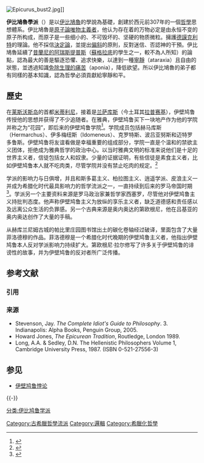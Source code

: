 [[File:Epicurus_bust2.jpg|thumb]]]]

'''伊比鳩魯學派'''（{{lang-en|Epicureanism}}）是以[[伊比鳩魯|伊比鳩魯]]的學說為基礎，創建於西元前307年的一個[[哲學|哲學]]思想體系。伊比鳩魯是[[原子論|原子論]][[唯物主義|唯物主義者]]，他认为存在着的万物必定是由永恒不变的原子所构成，而原子是一些细小的、不可毁坏的、坚硬的物质微粒。擁護[[德謨克利特|德謨克利特]]的理論。他不採信[[決定論|決定論]]，並提出[[偏斜|偏斜]]的原則，反對迷信、否認神的干預。伊比鳩魯延續了[[昔蘭尼的阿瑞斯提普斯|昔蘭尼的阿瑞斯提普斯]]（[[蘇格拉底|蘇格拉底]]的學生之一，較不為人所知）的論點，認為最大的善是驅逐恐懼、追求快樂，以達到一種[[内心的宁静|寧靜]]（ataraxia）且自由的狀態，並透過知識[[无痛_(哲学)|免除生理的痛苦]]（aponia），降低欲望。所以伊比鳩魯的弟子都有同樣的基本知識，認為哲學必須貢獻給寧靜和平。

== 歷史 ==
在[[莱斯沃斯岛|莱斯沃斯岛]]的首都[[米蒂利尼|米蒂利尼]]，接着是[[兰萨库斯|兰萨库斯]]（今土耳其[[拉普赛基|拉普赛基]]），伊壁鸠鲁传授他的思想并获得了不少追随者。在雅典，伊壁鸠鲁买下一块地产作为他的学院并称之为“花园”，即后来的伊壁鸠鲁学院<ref>{{cite book |first=David |last=Kostan |title=Epicurus |publisher=Stanford Encyclopedia of Philosophy |url=https://plato.stanford.edu/entries/epicurus/ |access-date=2019-04-03 |archive-date=2021-01-25 |archive-url=https://web.archive.org/web/20210125193303/https://plato.stanford.edu/entries/epicurus/ |dead-url=no }}</ref>。学院成员包括赫马库斯（Hermarchus）、伊多梅纽斯（Idomeneus）、克罗特斯、波吕亚努斯和迈特罗多鲁斯。伊壁鸠鲁将友谊看做是幸福重要的组成部分，学院一直是个温和的禁欲主义团体，拒绝成为雅典哲学的政治中心。以当时雅典文明的标准来说他们是十足的世界主义者，信徒包括女人和奴隶。少量的证据证明，有些信徒是素食主义者，比如伊壁鸠鲁本人就不吃肉类，尽管学院并没有禁止吃肉的规定。<ref>{{cite web |first=Nathan |last=Morgan |title=THE HIDDEN HISTORY OF GRECO-ROMAN VEGETARIANISM |url=http://advocacy.britannica.com/blog/advocacy/2010/08/the-hidden-history-of-greco-roman-vegetarianism/ |accessdate=2019-04-03 |archive-date=2016-04-29 |archive-url=https://web.archive.org/web/20160429072554/http://advocacy.britannica.com/blog/advocacy/2010/08/the-hidden-history-of-greco-roman-vegetarianism/ |dead-url=no }}</ref>

学派的影响力与日俱增，并且和斯多葛主义、柏拉图主义、逍遥学派、皮浪主义一并成为希腊化时代最具影响力的哲学流派之一，一直持续到后来的罗马帝国时期<ref>{{cite book |last=MacGillivray |first=Erlend D. |title = The Popularity of Epicureanism in Late-Republic Roman Society. The Ancient World XLIII |year=2012 |pages = 151-172 }}</ref>。学派另一个主要资料来源是罗马政治家兼哲学家西塞罗，尽管他对伊壁鸠鲁主义持批判态度。他声称伊壁鸠鲁主义为放纵的享乐主义者，缺乏道德感和责任感以及远离公众生活的负罪感。另一个古典来源是奥内奥达的第欧根尼，他在吕基亚的奥内奥达创作了大量的手稿。

从赫库兰尼姆古城的帕比里庄园图书馆出土的碳化卷轴经过破译，里面包含了大量菲洛德穆的作品。菲洛德穆是一个希腊化时代晚期的伊壁鸠鲁主义者，他指出伊壁鸠鲁本人反对学派影响力持续扩大。第欧根尼·拉尔修写了许多关于伊壁鸠鲁的诽谤性的故事，并为伊壁鸠鲁的反对者所广泛传播。

== 参考文献 ==
=== 引用 ===
{{Reflist|30em}}

=== 来源 ===
{{refbegin}}
* Stevenson, Jay. ''The Complete Idiot's Guide to Philosophy''. 3. Indianapolis: Alpha Books, Penguin Group, 2005. 
* Howard Jones, ''The Epicurean Tradition'', Routledge, London 1989.
* Long, A.A. & Sedley, D.N. The Hellenistic Philosophers Volume 1, Cambridge University Press, 1987. (ISBN 0-521-27556-3)
{{refend}}

== 参见 ==
{{Portal|希腊|哲学}}
* [[伊壁鸠鲁悖论|伊壁鸠鲁悖论]]

{{-}}
{{伊壁鳩魯主義}}

{{Authority control}}

[[Category:古希臘哲學流派|Category:古希臘哲學流派]]
[[分类:伊比鸠鲁学派|分类:伊比鸠鲁学派]]
[[Category:邏輯|Category:邏輯]]
[[Category:希臘化哲學|Category:希臘化哲學]]